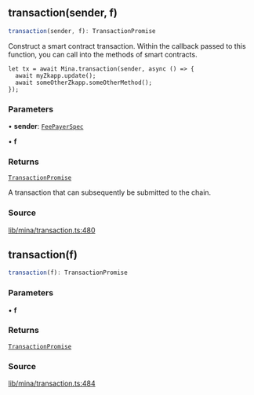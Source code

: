 ## transaction(sender, f)

```ts
transaction(sender, f): TransactionPromise
```

Construct a smart contract transaction. Within the callback passed to this function,
you can call into the methods of smart contracts.

```
let tx = await Mina.transaction(sender, async () => {
  await myZkapp.update();
  await someOtherZkapp.someOtherMethod();
});
```

### Parameters

• **sender**: [`FeePayerSpec`](../type-aliases/FeePayerSpec.mdx)

• **f**

### Returns

[`TransactionPromise`](../../../type-aliases/TransactionPromise.mdx)

A transaction that can subsequently be submitted to the chain.

### Source

[lib/mina/transaction.ts:480](https://github.com/o1-labs/o1js/blob/ccbd5fd4525adaf6c1f07bef7847d7bac67c71b5/src/lib/mina/transaction.ts#L480)

## transaction(f)

```ts
transaction(f): TransactionPromise
```

### Parameters

• **f**

### Returns

[`TransactionPromise`](../../../type-aliases/TransactionPromise.mdx)

### Source

[lib/mina/transaction.ts:484](https://github.com/o1-labs/o1js/blob/ccbd5fd4525adaf6c1f07bef7847d7bac67c71b5/src/lib/mina/transaction.ts#L484)
